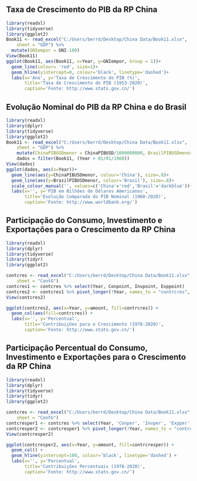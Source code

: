 ## Taxa de Crescimento do PIB da RP China

```{r, echo=F, eval=T, results='asis', fig.width=8, fig.height=4, fig.align='center', out.width="1\\linewidth", warning=FALSE, message=FALSE, size='small'}
library(readxl)
library(tidyverse)
library(ggplot2)
Book11 <- read_excel("C:/Users/berrd/Desktop/China Data/Book11.xlsx", 
    sheet = "GDP") %>%
  mutate(GNIempor = GNI-100)
View(Book11)
ggplot(Book11, aes(Book11, x=Year, y=GNIempor, Group = 1))+
  geom_line(colour= 'red', size=1)+
  geom_hline(yintercept=0, colour='black', linetype='dashed')+
  labs(x='Ano', y='Taxa de Crescimento do PIB (%)',
       title='Taxa de Crescimento do PIB (1953-2020)',
       caption='Fonte: http://www.stats.gov.cn/') 
```

## Evolução Nominal do PIB da RP China e do Brasil

```{r, echo=F, eval=T, results='asis', fig.width=8, fig.height=4, fig.align='center', out.width="1\\linewidth", warning=FALSE, message=FALSE, size='small'}
library(readxl)
library(dplyr)
library(tidyverse)
library(ggplot2)
Book11 <- read_excel("C:/Users/berrd/Desktop/China Data/Book11.xlsx", 
    sheet = "GDP") %>%
    mutate(ChinaPIBUSDmenor = ChinaPIBUSD/1000000000, BrazilPIBUSDmenor = BrazilPIBUSD/1000000000)
    dados = filter(Book11, (Year > 01/01/1960))
View(dados)
ggplot(dados, aes(x=Year))+
  geom_line(aes(y=ChinaPIBUSDmenor, colour='China'), size=.8)+
  geom_line(aes(y=BrazilPIBUSDmenor, colour='Brasil'), size=.8)+
  scale_colour_manual('', values=c('China'='red','Brasil'='darkblue'))+
  labs(x='', y='PIB em Bilhões de Dólares Americanos',
       title='Evolução Comparada do PIB Nominal (1960-2020)',
       caption='Fonte: http://www.worldbank.org/') 
```

\newpage
## Participação do Consumo, Investimento e Exportações para o Crescimento da RP China

```{r, echo=F, eval=T, results='asis', fig.width=8, fig.height=4, fig.align='center', out.width="1\\linewidth", warning=FALSE, message=FALSE, size='small'}
library(readxl)
library(dplyr)
library(tidyverse)
library(tidyr)
library(ggplot2)

contcres <- read_excel("C:/Users/berrd/Desktop/China Data/Book11.xlsx", 
    sheet = "ContG") 
contcres1 <- contcres %>% select(Year, Conpoint, Invpoint, Exppoint)
contcres2 <- contcres1 %>% pivot_longer(!Year, names_to = "contrcres", values_to = "amount")
View(contcres2)

ggplot(contcres2, aes(x=Year, y=amount, fill=contrcres)) + 
  geom_col(aes(fill=contrcres)) +
  labs(x='', y='Percentual', 
       title='Contribuições para o Crescimento (1978-2020)',
       caption='Fonte: http://www.stats.gov.cn/') 
```

## Participação Percentual do Consumo, Investimento e Exportações para o Crescimento da RP China 

```{r, echo=F, eval=T, results='asis', fig.width=8, fig.height=4, fig.align='center', out.width="1\\linewidth", warning=FALSE, message=FALSE, size='small'}
library(readxl)
library(dplyr)
library(tidyverse)
library(tidyr)
library(ggplot2)

contcres <- read_excel("C:/Users/berrd/Desktop/China Data/Book11.xlsx", 
    sheet = "ContG") 
contcresper1 <- contcres %>% select(Year, 'Conper', 'Invper', 'Expper')
contcresper2 <- contcresper1 %>% pivot_longer(!Year, names_to = "contrcresper", values_to = "amount")
View(contcresper2)

ggplot(contcresper2, aes(x=Year, y=amount, fill=contrcresper)) + 
  geom_col() + 
  geom_hline(yintercept=100, colour='black', linetype='dashed') +
  labs(x='', y='Percentual', 
       title='Contribuições Percentuais (1978-2020)',
       caption='Fonte: http://www.stats.gov.cn/') 
```